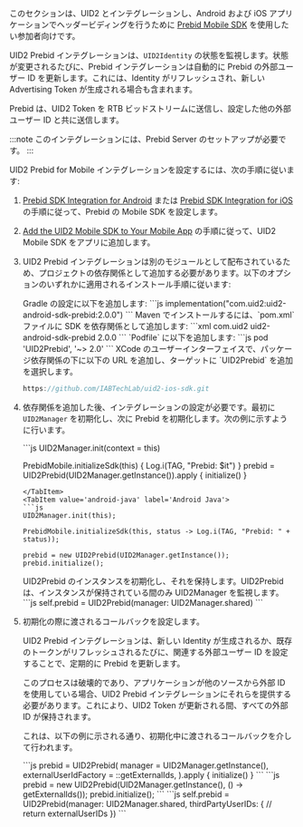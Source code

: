 
このセクションは、UID2 とインテグレーションし、Android および iOS アプリケーションでヘッダービディングを行うために [Prebid Mobile SDK](https://prebid.org/product-suite/prebid-mobile/) を使用したい参加者向けです。

UID2 Prebid インテグレーションは、`UID2Identity` の状態を監視します。状態が変更されるたびに、Prebid インテグレーションは自動的に Prebid の外部ユーザー ID を更新します。これには、Identity がリフレッシュされ、新しい Advertising Token が生成される場合も含まれます。

Prebid は、UID2 Token を RTB ビッドストリームに送信し、設定した他の外部ユーザー ID と共に送信します。

:::note
このインテグレーションには、Prebid Server のセットアップが必要です。
:::

UID2 Prebid for Mobile インテグレーションを設定するには、次の手順に従います:

1. [Prebid SDK Integration for Android](https://docs.prebid.org/prebid-mobile/pbm-api/android/code-integration-android.html) または [Prebid SDK Integration for iOS](https://docs.prebid.org/prebid-mobile/pbm-api/ios/code-integration-ios.html) の手順に従って、Prebid の Mobile SDK を設定します。

2. [Add the UID2 Mobile SDK to Your Mobile App](#add-the-uid2-mobile-sdk-to-your-mobile-app) の手順に従って、UID2 Mobile SDK をアプリに追加します。

3. UID2 Prebid インテグレーションは別のモジュールとして配布されているため、プロジェクトの依存関係として追加する必要があります。以下のオプションのいずれかに適用されるインストール手順に従います:

   <Tabs groupId="dependency-selection">
   <TabItem value='gradle' label='Gradle (Android)'>
   Gradle の設定に以下を追加します:
   ```js
   implementation("com.uid2:uid2-android-sdk-prebid:2.0.0")
   ```
   </TabItem>
   <TabItem value='maven' label='Maven (Android)'>
   Maven でインストールするには、`pom.xml` ファイルに SDK を依存関係として追加します:
   ```xml
   <dependency>
      <groupId>com.uid2</groupId>
      <artifactId>uid2-android-sdk-prebid</artifactId>
      <version>2.0.0</version>
   </dependency>
   ```
   </TabItem>
   <TabItem value='cocoapods' label='CocoaPods (iOS)'>
   `Podfile` に以下を追加します:
   ```js
   pod 'UID2Prebid', '~> 2.0'
   ```
   </TabItem>
   <TabItem value='spm' label='SPM (iOS)'>
   XCode のユーザーインターフェイスで、パッケージ依存関係の下に以下の URL を追加し、ターゲットに `UID2Prebid` を追加を選択します。
   
   ```js
   https://github.com/IABTechLab/uid2-ios-sdk.git
   ```
   </TabItem>
   </Tabs>

4. 依存関係を追加した後、インテグレーションの設定が必要です。最初に `UID2Manager` を初期化し、次に Prebid を初期化します。次の例に示すように行います。

   <Tabs groupId="language-selection">
   <TabItem value='android' label='Android Kotlin'>
   ```js
   UID2Manager.init(context = this)

   PrebidMobile.initializeSdk(this) { Log.i(TAG, "Prebid: $it") }
   prebid = UID2Prebid(UID2Manager.getInstance()).apply {
       initialize()
   }
   ```
   </TabItem>
   <TabItem value='android-java' label='Android Java'>
   ```js
   UID2Manager.init(this);

   PrebidMobile.initializeSdk(this, status -> Log.i(TAG, "Prebid: " + status));

   prebid = new UID2Prebid(UID2Manager.getInstance());
   prebid.initialize();
   ```
   </TabItem>
   <TabItem value='ios' label='iOS Swift'>
   UID2Prebid のインスタンスを初期化し、それを保持します。UID2Prebid は、インスタンスが保持されている間のみ UID2Manager を監視します。
   ```js
   self.prebid = UID2Prebid(manager: UID2Manager.shared)
   ```
   </TabItem>
   </Tabs>

5. 初期化の際に渡されるコールバックを設定します。

   UID2 Prebid インテグレーションは、新しい Identity が生成されるか、既存のトークンがリフレッシュされるたびに、関連する外部ユーザー ID を設定することで、定期的に Prebid を更新します。
   
   このプロセスは破壊的であり、アプリケーションが他のソースから外部 ID を使用している場合、UID2 Prebid インテグレーションにそれらを提供する必要があります。これにより、UID2 Token が更新される間、すべての外部 ID が保持されます。
   
   これは、以下の例に示される通り、初期化中に渡されるコールバックを介して行われます。
   
   <Tabs groupId="language-selection">
   <TabItem value='android' label='Android Kotlin'>
   ```js
   prebid = UID2Prebid(
       manager = UID2Manager.getInstance(),
       externalUserIdFactory = ::getExternalIds,
   ).apply {
       initialize()
   }
   ```
   </TabItem>
   <TabItem value='android-java' label='Android Java'>
   ```js
   prebid = new UID2Prebid(UID2Manager.getInstance(), () -> getExternalIds());
   prebid.initialize();
   ```
   </TabItem>
    <TabItem value='ios' label='iOS Swift'>
   ```js
   self.prebid = UID2Prebid(manager: UID2Manager.shared, thirdPartyUserIDs: {
       // return externalUserIDs
   })
   ```
   </TabItem>
   </Tabs>
